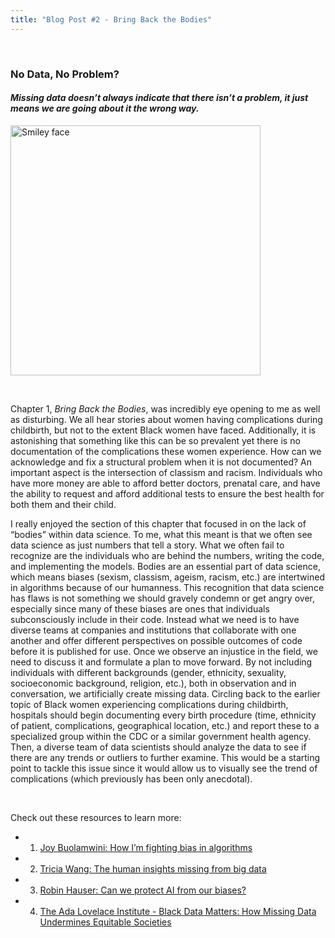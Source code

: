 ```yaml
---
title: "Blog Post #2 - Bring Back the Bodies"
---
```

<p>&nbsp;</p>

### **No Data, No Problem?**
#### *Missing data doesn't always indicate that there isn't a problem, it just means we are going about it the wrong way.*

 <img src="https://media.istockphoto.com/vectors/black-pregnant-woman-with-nature-and-leaves-background-concept-vector-vector-id1171915511?k=6&m=1171915511&s=612x612&w=0&h=E2W2pwjc3buDMEPO9o88t3RgGLEm-5RM4p4X1Lse_gU=" alt="Smiley face" height="400" width="400">
 
<p>&nbsp;</p>

Chapter 1, *Bring Back the Bodies*, was incredibly eye opening to me as well as disturbing. We all hear stories about women having complications during childbirth, but not to the extent Black women have faced. Additionally, it is astonishing that something like this can be so prevalent yet there is no documentation of the complications these women experience. How can we acknowledge and fix a structural problem when it is not documented? An important aspect is the intersection of classism and racism. Individuals who have more money are able to afford better doctors, prenatal care, and have the ability to request and afford additional tests to ensure the best health for both them and their child. 
 
I really enjoyed the section of this chapter that focused in on the lack of "bodies" within data science. To me, what this meant is that we often see data science as just numbers that tell a story. What we often fail to recognize are the individuals who are behind the numbers, writing the code, and implementing the models. Bodies are an essential part of data science, which means biases (sexism, classism, ageism, racism, etc.) are intertwined in algorithms because of our humanness. This recognition that data science has flaws is not something we should gravely condemn or get angry over, especially since many of these biases are ones that individuals subconsciously include in their code. Instead what we need is to have diverse teams at companies and institutions that collaborate with one another and offer different perspectives on possible outcomes of code before it is published for use. Once we observe an injustice in the field, we need to discuss it and formulate a plan to move forward. By not including individuals with different backgrounds (gender, ethnicity, sexuality, socioeconomic background, religion, etc.), both in observation and in conversation, we artificially create missing data. Circling back to the earlier topic of Black women experiencing complications during childbirth, hospitals should begin documenting every birth procedure (time, ethnicity of patient, complications, geographical location, etc.) and report these to a specialized group within the CDC or a similar government health agency. Then, a diverse team of data scientists should analyze the data to see if there are any trends or outliers to further examine. This would be a starting point to tackle this issue since it would allow us to visually see the trend of complications (which previously has been only anecdotal). 
 
 <p>&nbsp;</p>
 

Check out these resources to learn more:
 
 - 1.  [Joy Buolamwini: How I'm fighting bias in algorithms](https://www.ted.com/talks/joy_buolamwini_how_i_m_fighting_bias_in_algorithms?language=en)
 
 - 2.  [Tricia Wang: The human insights missing from big data](https://www.ted.com/talks/tricia_wang_the_human_insights_missing_from_big_data/reading-list?nolanguage=nya)
 
 - 3.  [Robin Hauser: Can we protect AI from our biases?](https://www.ted.com/talks/robin_hauser_can_we_protect_ai_from_our_biases)
 
 - 4.  [The Ada Lovelace Institute - Black Data Matters: How Missing Data Undermines Equitable Societies](https://www.youtube.com/watch?v=qYt-1pnH1UE)
 
 
 
 
 